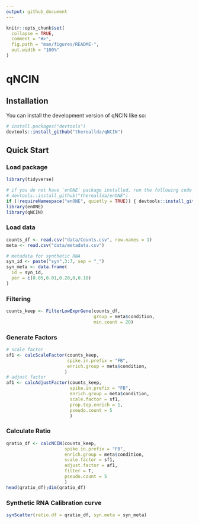 ```yaml
---
output: github_document
---
```


<!-- README.md is generated from README.Rmd. Please edit that file -->

```r
knitr::opts_chunk$set(
  collapse = TRUE,
  comment = "#>",
  fig.path = "man/figures/README-",
  out.width = "100%"
)
```

# qNCIN

<!-- badges: start -->
<!-- badges: end -->


## Installation

You can install the development version of qNCIN like so:

``` r
# install.packages("devtools")
devtools::install_github("thereallda/qNCIN")

```

## Quick Start
### Load package

```r
library(tidyverse)

# if you do not have `enONE` package installed, run the following code first: 
# devtools::install_github("thereallda/enONE")
if (!requireNamespace("enONE", quietly = TRUE)) { devtools::install_github("thereallda/enONE") }
library(enONE)
library(qNCIN)
```


### Load data

```r
counts_df <- read.csv("data/Counts.csv", row.names = 1)
meta <- read.csv("data/metadata.csv")

# metadata for synthetic RNA
syn_id <- paste("syn",3:7, sep = "_")
syn_meta <- data.frame(
  id = syn_id,
  per = c(0.05,0.01,0.20,0,0.10)
)
```

### Filtering 

```r
counts_keep <- FilterLowExprGene(counts_df, 
                                 group = meta$condition,
                                 min.count = 20)
```

### Generate Factors

```r
# scale factor
sf1 <- calcScaleFactor(counts_keep,
                       spike.in.prefix = "FB",
                       enrich.group = meta$condition,
                      )
# adjust factor
af1 <- calcAdjustFactor(counts_keep,
                        spike.in.prefix = "FB",
                        enrich.group = meta$condition,
                        scale.factor = sf1,
                        prop.top.enrich = 1,
                        pseudo.count = 5
                        )

```

### Calculate Ratio

```r
qratio_df <- calcNCIN(counts_keep,
                      spike.in.prefix = "FB",
                      enrich.group = meta$condition,
                      scale.factor = sf1,
                      adjust.factor = af1,
                      filter = T,
                      pseudo.count = 5
                      )
head(qratio_df);dim(qratio_df)
```

### Synthetic RNA Calibration curve

```r
synScatter(ratio.df = qratio_df, syn.meta = syn_meta)
```
